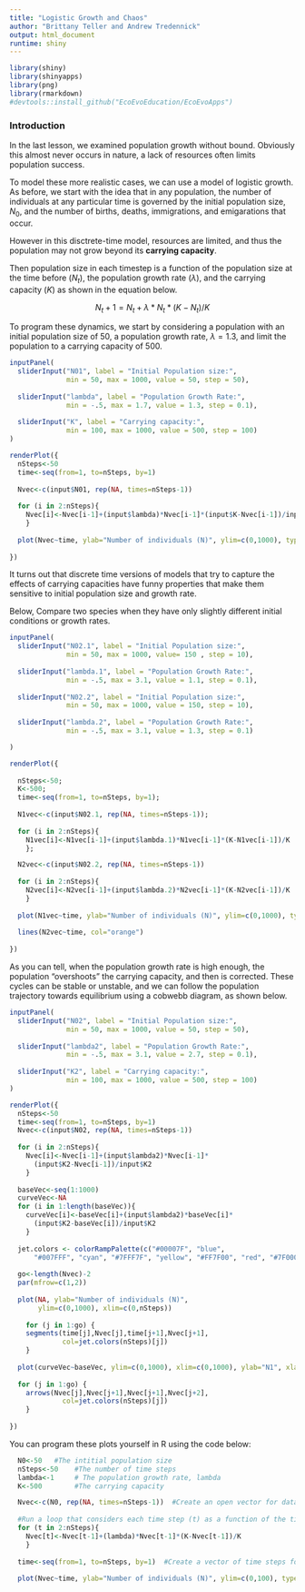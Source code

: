 ```yaml
---
title: "Logistic Growth and Chaos"
author: "Brittany Teller and Andrew Tredennick"
output: html_document
runtime: shiny
---
```


```r
library(shiny)
library(shinyapps)
library(png)
library(rmarkdown)
#devtools::install_github("EcoEvoEducation/EcoEvoApps")

```

### Introduction
In the last lesson, we examined population growth without bound. Obviously this almost never occurs in nature, a lack of resources often limits population success. 

To model these more realistic cases, we can use a model of logistic growth. As before, we start with the idea that in any population, the number of individuals at any particular time is governed by the initial population size, $N_0$, and the number of births, deaths, immigrations, and emigarations that occur.

However in this disctrete-time model, resources are limited, and thus the population may not grow beyond its **carrying capacity**.

Then population size in each timestep is a function of the population size at the time before ($N_t$), the population growth rate ($\lambda$), and the carrying capacity ($K$) as shown in the equation below.

$$N_t+1=N_t+\lambda*N_t*(K-N_t)/K$$

To program these dynamics, we start by considering a population with an initial population size of 50, a population growth rate, $\lambda=1.3$, and limit the population to a carrying capacity of 500.

```r
inputPanel(
  sliderInput("N01", label = "Initial Population size:",
              min = 50, max = 1000, value = 50, step = 50),
  
  sliderInput("lambda", label = "Population Growth Rate:",
              min = -.5, max = 1.7, value = 1.3, step = 0.1),
  
  sliderInput("K", label = "Carrying capacity:",
              min = 100, max = 1000, value = 500, step = 100)
)

renderPlot({
  nSteps<-50
  time<-seq(from=1, to=nSteps, by=1)
  
  Nvec<-c(input$N01, rep(NA, times=nSteps-1))
  
  for (i in 2:nSteps){
    Nvec[i]<-Nvec[i-1]+(input$lambda)*Nvec[i-1]*(input$K-Nvec[i-1])/input$K
    }
  
  plot(Nvec~time, ylab="Number of individuals (N)", ylim=c(0,1000), type="o")
    
})
```

It turns out that discrete time versions of models that try to capture the effects of carrying capacities have funny properties that make them sensitive to initial population size and growth rate.

Below, Compare two species when they have only slightly different initial conditions or growth rates.

```r
inputPanel(
  sliderInput("N02.1", label = "Initial Population size:",
              min = 50, max = 1000, value= 150 , step = 10),
  
  sliderInput("lambda.1", label = "Population Growth Rate:",
              min = -.5, max = 3.1, value = 1.1, step = 0.1),
  
  sliderInput("N02.2", label = "Initial Population size:",
              min = 50, max = 1000, value = 150, step = 10),
  
  sliderInput("lambda.2", label = "Population Growth Rate:",
              min = -.5, max = 3.1, value = 1.3, step = 0.1)

)

renderPlot({
  
  nSteps<-50;
  K<-500;
  time<-seq(from=1, to=nSteps, by=1);
  
  N1vec<-c(input$N02.1, rep(NA, times=nSteps-1));
  
  for (i in 2:nSteps){
    N1vec[i]<-N1vec[i-1]+(input$lambda.1)*N1vec[i-1]*(K-N1vec[i-1])/K
    };

  N2vec<-c(input$N02.2, rep(NA, times=nSteps-1))
  
  for (i in 2:nSteps){
    N2vec[i]<-N2vec[i-1]+(input$lambda.2)*N2vec[i-1]*(K-N2vec[i-1])/K
    }
  
  plot(N1vec~time, ylab="Number of individuals (N)", ylim=c(0,1000), type="o")
  
  lines(N2vec~time, col="orange")
    
})

```

As you can tell, when the population growth rate is high enough, the population "overshoots" the carrying capacity, and then is corrected. These cycles can be stable or unstable, and we can follow the population trajectory towards equilibrium using a cobwebb diagram, as shown below.

```r
inputPanel(
  sliderInput("N02", label = "Initial Population size:",
              min = 50, max = 1000, value = 50, step = 50),
  
  sliderInput("lambda2", label = "Population Growth Rate:",
              min = -.5, max = 3.1, value = 2.7, step = 0.1),
  
  sliderInput("K2", label = "Carrying capacity:",
              min = 100, max = 1000, value = 500, step = 100)
)

renderPlot({
  nSteps<-50
  time<-seq(from=1, to=nSteps, by=1)
  Nvec<-c(input$N02, rep(NA, times=nSteps-1))
  
  for (i in 2:nSteps){
    Nvec[i]<-Nvec[i-1]+(input$lambda2)*Nvec[i-1]*
      (input$K2-Nvec[i-1])/input$K2
    }
  
  baseVec<-seq(1:1000)
  curveVec<-NA
  for (i in 1:length(baseVec)){
    curveVec[i]<-baseVec[i]+(input$lambda2)*baseVec[i]*
      (input$K2-baseVec[i])/input$K2
    }
  
  jet.colors <- colorRampPalette(c("#00007F", "blue", 
      "#007FFF", "cyan", "#7FFF7F", "yellow", "#FF7F00", "red", "#7F0000"))
  
  go<-length(Nvec)-2
  par(mfrow=c(1,2))
  
  plot(NA, ylab="Number of individuals (N)", 
       ylim=c(0,1000), xlim=c(0,nSteps))
  
    for (j in 1:go) {
    segments(time[j],Nvec[j],time[j+1],Nvec[j+1], 
             col=jet.colors(nSteps)[j])
    }
  
  plot(curveVec~baseVec, ylim=c(0,1000), xlim=c(0,1000), ylab="N1", xlab="N2", type="l", lwd=2)
  
  for (j in 1:go) {
    arrows(Nvec[j],Nvec[j+1],Nvec[j+1],Nvec[j+2], 
             col=jet.colors(nSteps)[j])
    }
  
})

```

You can program these plots yourself in R using the code below:

```r
  
  N0<-50   #The intitial population size
  nSteps<-50    #The number of time steps
  lambda<-1     # The population growth rate, lambda
  K<-500        #The carrying capacity

  Nvec<-c(N0, rep(NA, times=nSteps-1))  #Create an open vector for data
  
  #Run a loop that considers each time step (t) as a function of the time step before it (t-1) and lambda
  for (t in 2:nSteps){
    Nvec[t]<-Nvec[t-1]+(lambda)*Nvec[t-1]*(K-Nvec[t-1])/K
    }
  
  time<-seq(from=1, to=nSteps, by=1)  #Create a vector of time steps for plotting
  
  plot(Nvec~time, ylab="Number of individuals (N)", ylim=c(0,100), type="o")  #plot the results

```

